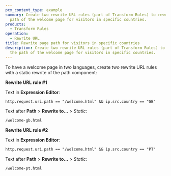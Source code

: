 ```yaml
---
pcx_content_type: example
summary: Create two rewrite URL rules (part of Transform Rules) to rewrite the
  path of the welcome page for visitors in specific countries.
products:
  - Transform Rules
operation:
  - Rewrite URL
title: Rewrite page path for visitors in specific countries
description: Create two rewrite URL rules (part of Transform Rules) to rewrite
  the path of the welcome page for visitors in specific countries.
---
```



To have a welcome page in two languages, create two rewrite URL rules with a static rewrite of the path component:

**Rewrite URL rule #1**

<Example>

Text in **Expression Editor**:

```txt
http.request.uri.path == "/welcome.html" && ip.src.country == "GB"
```

Text after **Path** > **Rewrite to...** > _Static_:

```txt
/welcome-gb.html
```

</Example>

**Rewrite URL rule #2**

<Example>

Text in **Expression Editor**:

```txt
http.request.uri.path == "/welcome.html" && ip.src.country == "PT"
```

Text after **Path** > **Rewrite to...** > _Static_:

```txt
/welcome-pt.html
```

</Example>
